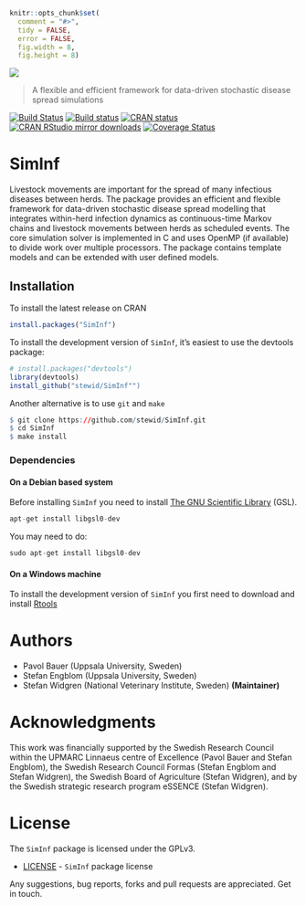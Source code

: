 ```r
knitr::opts_chunk$set(
  comment = "#>",
  tidy = FALSE,
  error = FALSE,
  fig.width = 8,
  fig.height = 8)
```

![](./logo/logo.png)

> A flexible and efficient framework for data-driven stochastic disease spread simulations

[![Build Status](https://travis-ci.org/stewid/SimInf.svg)](https://travis-ci.org/stewid/SimInf)
[![Build status](https://ci.appveyor.com/api/projects/status/pe68xiu1anxvet2n?svg=true)](https://ci.appveyor.com/project/stewid/SimInf)
[![CRAN status](http://www.r-pkg.org/badges/version/SimInf)](http://cran.r-project.org/web/packages/SimInf/index.html)
[![CRAN RStudio mirror downloads](http://cranlogs.r-pkg.org/badges/last-month/SimInf)](http://cran.r-project.org/web/packages/SimInf/index.html)
[![Coverage Status](https://coveralls.io/repos/stewid/SimInf/badge.svg?branch=master&service=github)](https://coveralls.io/github/stewid/SimInf?branch=master)

# SimInf

Livestock movements are important for the spread of many infectious
diseases between herds. The package provides an efficient and flexible
framework for data-driven stochastic disease spread modelling that
integrates within-herd infection dynamics as continuous-time Markov
chains and livestock movements between herds as scheduled events. The
core simulation solver is implemented in C and uses OpenMP (if
available) to divide work over multiple processors. The package
contains template models and can be extended with user defined models.

## Installation

To install the latest release on CRAN

```r
install.packages("SimInf")
```

To install the development version of `SimInf`, it's easiest to use
the devtools package:

```r
# install.packages("devtools")
library(devtools)
install_github("stewid/SimInf"")
```

Another alternative is to use `git` and `make`

```r
$ git clone https://github.com/stewid/SimInf.git
$ cd SimInf
$ make install
```

### Dependencies

#### On a Debian based system

Before installing `SimInf` you need to install
[The GNU Scientific Library](http://www.gnu.org/software/gsl/) (GSL).

```r
apt-get install libgsl0-dev
```

You may need to do:
```r
sudo apt-get install libgsl0-dev
```

#### On a Windows machine

To install the development version of `SimInf` you first need to
download and install
[Rtools](http://cran.r-project.org/bin/windows/Rtools/)

# Authors

* Pavol Bauer (Uppsala University, Sweden)
* Stefan Engblom (Uppsala University, Sweden)
* Stefan Widgren (National Veterinary Institute, Sweden) **(Maintainer)**

# Acknowledgments

This work was financially supported by the Swedish Research Council
within the UPMARC Linnaeus centre of Excellence (Pavol Bauer and
Stefan Engblom), the Swedish Research Council Formas (Stefan Engblom
and Stefan Widgren), the Swedish Board of Agriculture (Stefan
Widgren), and by the Swedish strategic research program eSSENCE
(Stefan Widgren).

# License

The `SimInf` package is licensed under the GPLv3.

- [LICENSE](LICENSE) - `SimInf` package license

Any suggestions, bug reports, forks and pull requests are
appreciated. Get in touch.
